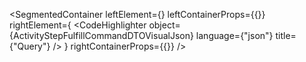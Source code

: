 
<SegmentedContainer
  leftElement={<ActivityStepFulfillCommandDTODesc />}
  leftContainerProps={{}}
  rightElement={
    <CodeHighlighter
      object={ActivityStepFulfillCommandDTOVisualJson}
      language={"json"}
      title={"Query"}
    />
  }
  rightContainerProps={{}}
/>
